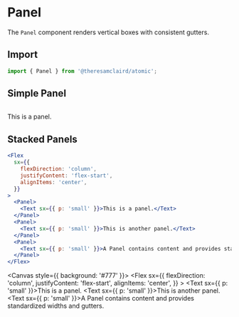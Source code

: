
<Meta title="Components/Panel" component={Panel} />

# Panel

The `Panel` component renders vertical boxes with consistent gutters.

## Import

```jsx
import { Panel } from '@theresamclaird/atomic';
```

## Simple Panel

```jsx
```

<Canvas>
  <Story name="Simple Panel">
    <Panel>
      <Text sx={{ p: 'small' }}>This is a panel.</Text>
    </Panel>
  </Story>
</Canvas>

## Stacked Panels

```jsx
<Flex
  sx={{
    flexDirection: 'column',
    justifyContent: 'flex-start',
    alignItems: 'center',
  }}
>
  <Panel>
    <Text sx={{ p: 'small' }}>This is a panel.</Text>
  </Panel>
  <Panel>
    <Text sx={{ p: 'small' }}>This is another panel.</Text>
  </Panel>
  <Panel>
    <Text sx={{ p: 'small' }}>A Panel contains content and provides standardized widths and gutters.</Text>
  </Panel>
</Flex>
```

<Canvas style={{ background: '#777' }}>
  <Story name="Stacked Panel">
    <Flex
      sx={{
        flexDirection: 'column',
        justifyContent: 'flex-start',
        alignItems: 'center',
      }}
    >
      <Panel>
        <Text sx={{ p: 'small' }}>This is a panel.</Text>
      </Panel>
      <Panel>
        <Text sx={{ p: 'small' }}>This is another panel.</Text>
      </Panel>
      <Panel>
        <Text sx={{ p: 'small' }}>A Panel contains content and provides standardized widths and gutters.</Text>
      </Panel>
    </Flex>
  </Story>
</Canvas>